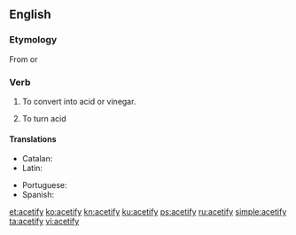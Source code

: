 ==English==

===Etymology===
From {{etyl|la|en}} {{m|la|acetum||vinegar}} {{suffix||fy|lang=en}} or {{back-form|acetification|lang=en}}

===Verb===
{{en-verb|acetif|ies}}

# {{label|en|transitive}} To convert into acid or vinegar.
# {{label|en|intransitive}} To turn acid

====Translations====
{{trans-top|convert into acid or vinegar}}
* Catalan: {{t+|ca|acetificar}}
* Latin: {{t-needed|la}}
{{trans-mid}}
* Portuguese: {{t+|pt|acetificar}}
* Spanish: {{t+|es|acetificar}}
{{trans-bottom}}

{{trans-top|turn acid}}
{{trans-mid}}
{{trans-bottom}}

[[et:acetify]]
[[ko:acetify]]
[[kn:acetify]]
[[ku:acetify]]
[[ps:acetify]]
[[ru:acetify]]
[[simple:acetify]]
[[ta:acetify]]
[[vi:acetify]]
